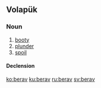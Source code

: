 ==Volapük==

===Noun===
{{vo-noun}}

# [[booty]]
# [[plunder]]
# [[spoil]]

====Declension====
{{vo-decl-noun}}

[[ko:berav]]
[[ku:berav]]
[[ru:berav]]
[[sv:berav]]